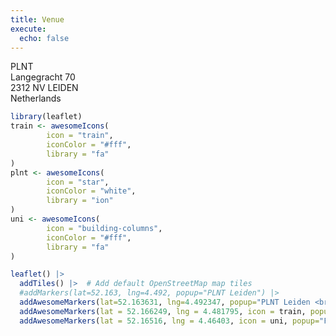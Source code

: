 ```yaml
---
title: Venue
execute: 
  echo: false
---
```


PLNT  
Langegracht 70  
2312 NV LEIDEN  
Netherlands


```r
library(leaflet)
train <- awesomeIcons(
        icon = "train",
        iconColor = "#fff",
        library = "fa"
)
plnt <- awesomeIcons(
        icon = "star",
        iconColor = "white",
        library = "ion"
)
uni <- awesomeIcons(
        icon = "building-columns",
        iconColor = "#fff",
        library = "fa"
)

leaflet() |>
  addTiles() |>  # Add default OpenStreetMap map tiles
  #addMarkers(lat=52.163, lng=4.492, popup="PLNT Leiden") |>
  addAwesomeMarkers(lat=52.163631, lng=4.492347, popup="PLNT Leiden <br> Unconference venue", icon = plnt) |>
  addAwesomeMarkers(lat = 52.166249, lng = 4.481795, icon = train, popup="Leiden Central Station") |>
  addAwesomeMarkers(lat = 52.16516, lng = 4.46403, icon = uni, popup="Faculty of Archaeology <br> Leiden University")
```
